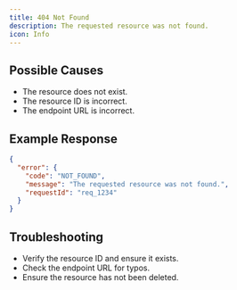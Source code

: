 ```yaml
---
title: 404 Not Found
description: The requested resource was not found.
icon: Info
---
```


## Possible Causes

- The resource does not exist.
- The resource ID is incorrect.
- The endpoint URL is incorrect.

## Example Response

```json
{
  "error": {
    "code": "NOT_FOUND",
    "message": "The requested resource was not found.",
    "requestId": "req_1234"
  }
}
```

## Troubleshooting
- Verify the resource ID and ensure it exists.
- Check the endpoint URL for typos.
- Ensure the resource has not been deleted.